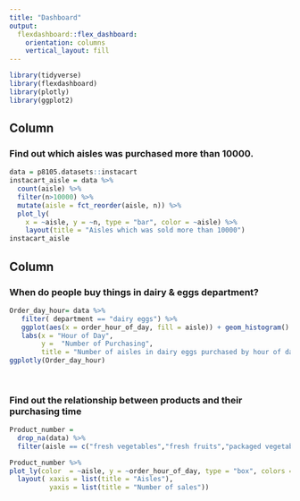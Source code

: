 ---
title: "Dashboard"
output: 
  flexdashboard::flex_dashboard:
    orientation: columns
    vertical_layout: fill
---

```{r setup, include=FALSE}
library(tidyverse)
library(flexdashboard)
library(plotly)
library(ggplot2)
```


## Column {data-width="650"}

### Find out which aisles was purchased more than 10000.

```{r}
data = p8105.datasets::instacart
instacart_aisle = data %>%
  count(aisle) %>%
  filter(n>10000) %>%
  mutate(aisle = fct_reorder(aisle, n)) %>%
  plot_ly(
    x = ~aisle, y = ~n, type = "bar", color = ~aisle) %>%
    layout(title = "Aisles which was sold more than 10000")
instacart_aisle
```

## Column {data-width="350"}

### When do people buy things in dairy & eggs department? 

```{r}
Order_day_hour= data %>%
   filter( department == "dairy eggs") %>%
   ggplot(aes(x = order_hour_of_day, fill = aisle)) + geom_histogram() +
   labs(x = "Hour of Day",
        y =  "Number of Purchasing",
        title = "Number of aisles in dairy eggs purchased by hour of day")
ggplotly(Order_day_hour)
   
  
```

### Find out the relationship between products and their purchasing time

```{r}
Product_number =
  drop_na(data) %>% 
  filter(aisle == c("fresh vegetables","fresh fruits","packaged vegetables fruits", "fresh herbs","ice cream ice","instant foods"))

Product_number %>% 
plot_ly(color  = ~aisle, y = ~order_hour_of_day, type = "box", colors = "viridis") %>% 
  layout( xaxis = list(title = "Aisles"),
          yaxis = list(title = "Number of sales"))

```

